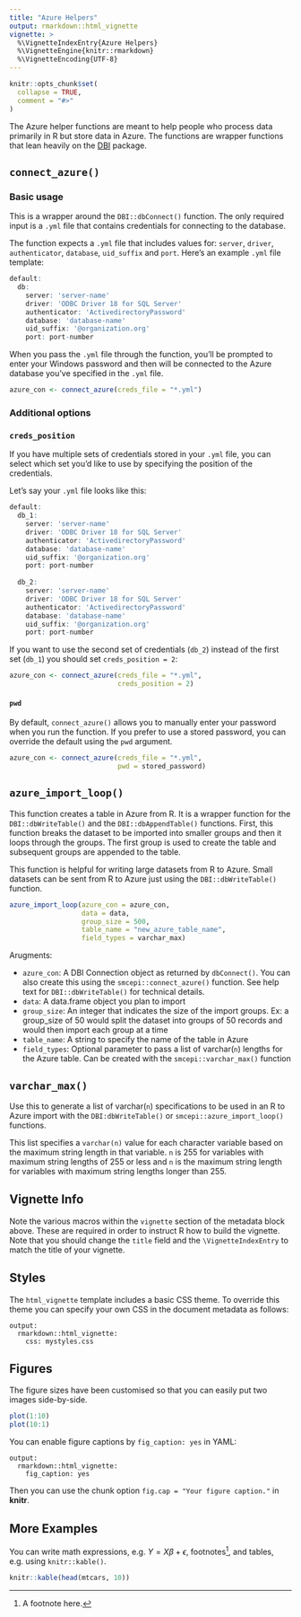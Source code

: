 ```yaml
---
title: "Azure Helpers"
output: rmarkdown::html_vignette
vignette: >
  %\VignetteIndexEntry{Azure Helpers}
  %\VignetteEngine{knitr::rmarkdown}
  %\VignetteEncoding{UTF-8}
---
```


```r
knitr::opts_chunk$set(
  collapse = TRUE,
  comment = "#>"
)
```

The Azure helper functions are meant to help people who process data primarily in R but store data in Azure. The functions are wrapper functions that lean heavily on the [DBI](https://dbi.r-dbi.org/) package. 

## `connect_azure()`

### Basic usage

This is a wrapper around the `DBI::dbConnect()` function. The only required input is a `.yml` file that contains credentials for connecting to the database. 

The function expects a `.yml` file that includes values for: `server`, `driver`, `authenticator`, `database`, `uid_suffix` and `port`. Here's an example `.yml` file template:

```r
default:
  db:
    server: 'server-name'
    driver: 'ODBC Driver 18 for SQL Server'
    authenticator: 'ActivedirectoryPassword'
    database: 'database-name'
    uid_suffix: '@organization.org'
    port: port-number
```

When you pass the `.yml` file through the function, you'll be prompted to enter your Windows password and then will be connected to the Azure database you've specified in the `.yml` file.

```r
azure_con <- connect_azure(creds_file = "*.yml")
```

### Additional options
### `creds_position`

If you have multiple sets of credentials stored in your `.yml` file, you can select which set you'd like to use by specifying the position of the credentials.

Let's say your `.yml` file looks like this:

```r
default:
  db_1:
    server: 'server-name'
    driver: 'ODBC Driver 18 for SQL Server'
    authenticator: 'ActivedirectoryPassword'
    database: 'database-name'
    uid_suffix: '@organization.org'
    port: port-number
  
  db_2:
    server: 'server-name'
    driver: 'ODBC Driver 18 for SQL Server'
    authenticator: 'ActivedirectoryPassword'
    database: 'database-name'
    uid_suffix: '@organization.org'
    port: port-number
```

If you want to use the second set of credentials (`db_2`) instead of the first set (`db_1`) you should set `creds_position = 2`:

```r
azure_con <- connect_azure(creds_file = "*.yml",
                           creds_position = 2)
```

#### `pwd`

By default, `connect_azure()` allows you to manually enter your password when you run the function. If you prefer to use a stored password, you can override the default using the `pwd` argument.

```r
azure_con <- connect_azure(creds_file = "*.yml",
                           pwd = stored_password)
```

## `azure_import_loop()`

This function creates a table in Azure from R. It is a wrapper function for the `DBI::dbWriteTable()` and the `DBI::dbAppendTable()` functions. First, this function breaks the dataset to be imported into smaller groups and then it loops through the groups. The first group is used to create the table and subsequent groups are appended to the table.

This function is helpful for writing large datasets from R to Azure. Small datasets can be sent from R to Azure just using the `DBI::dbWriteTable()` function.

```r
azure_import_loop(azure_con = azure_con,
                  data = data,
                  group_size = 500,
                  table_name = "new_azure_table_name",
                  field_types = varchar_max)
```

Arugments:

* `azure_con`: A DBI Connection object as returned by `dbConnect()`. You can also create this using the `smcepi::connect_azure()` function. See help text for `DBI::dbWriteTable()` for technical details. 
* `data`: A data.frame object you plan to import
* `group_size`: An integer that indicates the size of the import groups. Ex: a group_size of 50 would split the dataset into groups of 50 records and would then import each group at a time
* `table_name`: A string to specify the name of the table in Azure
* `field_types`: Optional parameter to pass a list of varchar(`n`) lengths for the Azure table. Can be created with the `smcepi::varchar_max()` function

## `varchar_max()`

Use this to generate a list of varchar(`n`) specifications to be used in an R to Azure import with the `DBI:dbWriteTable()` or `smcepi::azure_import_loop()` functions. 

This list specifies a `varchar(n)` value for each character variable based on the maximum string length in that variable. `n` is 255 for variables with maximum string lengths of 255 or less and `n` is the maximum string length for variables with maximum string lengths longer than 255.

## Vignette Info

Note the various macros within the `vignette` section of the metadata block above. These are required in order to instruct R how to build the vignette. Note that you should change the `title` field and the `\VignetteIndexEntry` to match the title of your vignette.

## Styles

The `html_vignette` template includes a basic CSS theme. To override this theme you can specify your own CSS in the document metadata as follows:

    output: 
      rmarkdown::html_vignette:
        css: mystyles.css

## Figures

The figure sizes have been customised so that you can easily put two images side-by-side. 

```r
plot(1:10)
plot(10:1)
```

You can enable figure captions by `fig_caption: yes` in YAML:

    output:
      rmarkdown::html_vignette:
        fig_caption: yes

Then you can use the chunk option `fig.cap = "Your figure caption."` in **knitr**.

## More Examples

You can write math expressions, e.g. $Y = X\beta + \epsilon$, footnotes^[A footnote here.], and tables, e.g. using `knitr::kable()`.

```r
knitr::kable(head(mtcars, 10))
```

